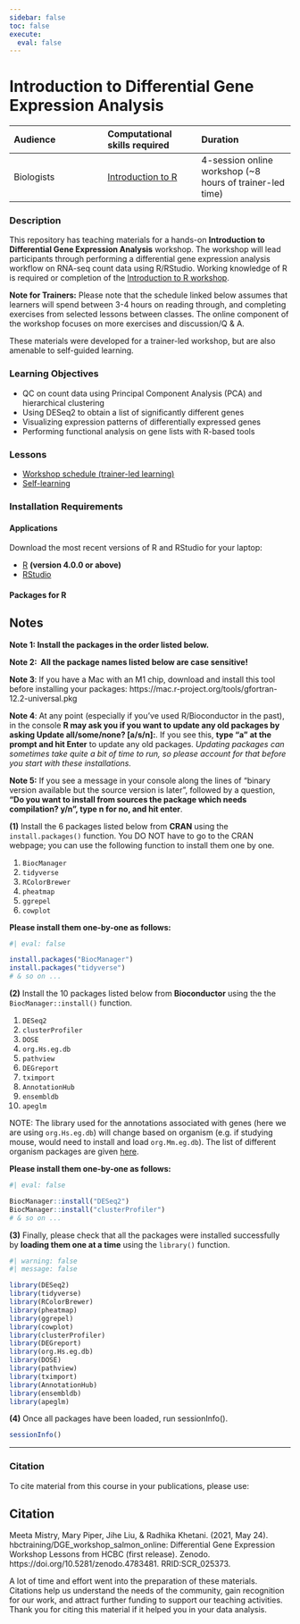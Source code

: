 ```yaml
---
sidebar: false
toc: false
execute: 
  eval: false
---
```


# Introduction to Differential Gene Expression Analysis

| Audience | Computational skills required| Duration |
:----------|:----------|:----------|
| Biologists | [Introduction to R](https://hbctraining.github.io/Intro-to-R-flipped/) | 4-session online workshop (~8 hours of trainer-led time) |

### Description

This repository has teaching materials for a hands-on **Introduction to Differential Gene Expression Analysis** workshop. The workshop will lead participants through performing a differential gene expression analysis workflow on RNA-seq count data using R/RStudio. Working knowledge of R is required or completion of the [Introduction to R workshop](https://hbctraining.github.io/Intro-to-R-flipped/). 

**Note for Trainers:** Please note that the schedule linked below assumes that learners will spend between 3-4 hours on reading through, and completing exercises from selected lessons between classes. The online component of the workshop focuses on more exercises and discussion/Q & A.

::: callout-note
These materials were developed for a trainer-led workshop, but are also amenable to self-guided learning.
:::

### Learning Objectives

- QC on count data using Principal Component Analysis (PCA) and hierarchical clustering
- Using DESeq2 to obtain a list of significantly different genes
- Visualizing expression patterns of differentially expressed genes
- Performing functional analysis on gene lists with R-based tools

### Lessons

* [Workshop schedule (trainer-led learning)](lessons/schedule.qmd)
* [Self-learning](lessons/links-to-lessons.qmd)

### Installation Requirements

#### Applications

Download the most recent versions of R and RStudio for your laptop:

 - [R](http://lib.stat.cmu.edu/R/CRAN/) **(version 4.0.0 or above)**
 - [RStudio](https://www.rstudio.com/products/rstudio/download/#download)

#### Packages for R

::: callout-note
# Notes

**Note 1: Install the packages in the order listed below.**

**Note 2:  All the package names listed below are case sensitive!**

**Note 3**: If you have a Mac with an M1 chip, download and install this tool before installing your packages: https://mac.r-project.org/tools/gfortran-12.2-universal.pkg

**Note 4**: At any point (especially if you’ve used R/Bioconductor in the past), in the console **R may ask you if you want to update any old packages by asking Update all/some/none? [a/s/n]:**. If you see this, **type "a" at the prompt and hit Enter** to update any old packages. _Updating packages can sometimes take quite a bit of time to run, so please account for that before you start with these installations._  

**Note 5:** If you see a message in your console along the lines of “binary version available but the source version is later”, followed by a question, **“Do you want to install from sources the package which needs compilation? y/n”, type n for no, and hit enter**.
:::

**(1)** Install the 6 packages listed below from **CRAN** using the `install.packages()` function. You DO NOT have to go to the CRAN webpage; you can use the following function to install them one by one.

1. `BiocManager`
2. `tidyverse`
3. `RColorBrewer`
4. `pheatmap`
5. `ggrepel`
6. `cowplot`

**Please install them one-by-one as follows:**

```r
#| eval: false

install.packages("BiocManager")
install.packages("tidyverse")
# & so on ...
```

**(2)** Install the 10 packages listed below from **Bioconductor** using the the `BiocManager::install()` function.

1. `DESeq2`
2. `clusterProfiler`
3. `DOSE`
4. `org.Hs.eg.db`
5. `pathview`
6. `DEGreport`
7. `tximport`
8. `AnnotationHub`
9. `ensembldb`
10. `apeglm`

::: callout-note
NOTE: The library used for the annotations associated with genes (here we are using `org.Hs.eg.db`) will change based on organism (e.g. if studying mouse, would need to install and load `org.Mm.eg.db`). The list of different organism packages are given [here](https://github.com/hbctraining/Training-modules/raw/master/DGE-functional-analysis/img/available_annotations.png).
:::

**Please install them one-by-one as follows:**

```r
#| eval: false

BiocManager::install("DESeq2")
BiocManager::install("clusterProfiler")
# & so on ...
```

**(3)** Finally, please check that all the packages were installed successfully by **loading them one at a time** using the `library()` function.  

```r
#| warning: false
#| message: false

library(DESeq2)
library(tidyverse)
library(RColorBrewer)
library(pheatmap)
library(ggrepel)
library(cowplot)
library(clusterProfiler)
library(DEGreport)
library(org.Hs.eg.db)
library(DOSE)
library(pathview)
library(tximport)
library(AnnotationHub)
library(ensembldb)
library(apeglm)
```

**(4)** Once all packages have been loaded, run sessionInfo().  

```r
sessionInfo()
```

---

### Citation

To cite material from this course in your publications, please use:

::: callout-important
# Citation
Meeta Mistry, Mary Piper, Jihe Liu, & Radhika Khetani. (2021, May 24). hbctraining/DGE_workshop_salmon_online: Differential Gene Expression Workshop Lessons from HCBC (first release). Zenodo. https://doi.org/10.5281/zenodo.4783481. RRID:SCR_025373.
:::

A lot of time and effort went into the preparation of these materials. Citations help us understand the needs of the community, gain recognition for our work, and attract further funding to support our teaching activities. Thank you for citing this material if it helped you in your data analysis.
